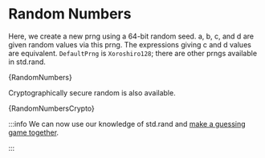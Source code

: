 

# Random Numbers

Here, we create a new prng using a 64-bit random seed. a, b, c, and d are given
random values via this prng. The expressions giving c and d values are
equivalent. `DefaultPrng` is `Xoroshiro128`; there are other prngs available in
std.rand.

<CodeBlock language="zig">{RandomNumbers}</CodeBlock>

Cryptographically secure random is also available.

<CodeBlock language="zig">{RandomNumbersCrypto}</CodeBlock>

:::info
We can now use our knowledge of std.rand and [make a guessing game together](/posts/a-guessing-game).

:::
